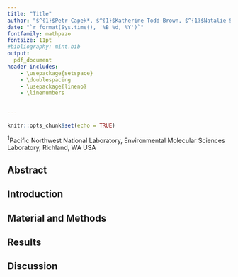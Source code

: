```yaml
---
title: "Title"
author: "$^{1}$Petr Capek*, $^{1}$Katherine Todd-Brown, $^{1}$Natalie Sadler, $^{1}$Nancy Hess, $^{1}$Kirsten Hofmockel"
date: "`r format(Sys.time(), '%B %d, %Y')`"
fontfamily: mathpazo
fontsize: 11pt
#bibliography: mint.bib
output: 
  pdf_document
header-includes:
    - \usepackage{setspace}
    - \doublespacing
    - \usepackage{lineno}
    - \linenumbers
  
  
---
```


```r
knitr::opts_chunk$set(echo = TRUE)
```

$^{1}$Pacific Northwest National Laboratory, Environmental Molecular Sciences Laboratory, Richland, WA USA 

## Abstract

## Introduction

## Material and Methods

## Results

## Discussion

